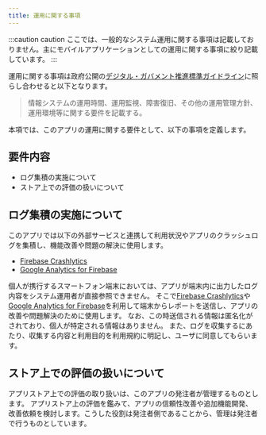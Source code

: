 ```yaml
---
title: 運用に関する事項
---
```


:::caution caution
ここでは、一般的なシステム運用に関する事項は記載しておりません。主にモバイルアプリケーションとしての運用に関する事項に絞り記載しています。
:::

運用に関する事項は政府公開の[デジタル・ガバメント推進標準ガイドライン][guideline]に照らし合わせると以下となります。
>情報システムの運用時間、運用監視、障害復旧、その他の運用管理方針、運用環境等に関する要件を記載する。

[guideline]:<https://cio.go.jp/sites/default/files/uploads/documents/hyoujun_guideline_20210330.pdf>

本項では、このアプリの運用に関する要件として、以下の事項を定義します。

## 要件内容

- ログ集積の実施について
- ストア上での評価の扱いについて

## ログ集積の実施について

このアプリでは以下の外部サービスと連携して利用状況やアプリのクラッシュログを集積し、機能改善や問題の解決に使用します。

- [Firebase Crashlytics][Crashlytics]
- [Google Analytics for Firebase][Analytics]

個人が携行するスマートフォン端末においては、アプリが端末内に出力したログ内容をシステム運用者が直接参照できません。
そこで[Firebase Crashlytics][Crashlytics]や[Google Analytics for Firebase][Analytics]を利用して端末からレポートを送信し、アプリの改善や問題解決のために使用します。
なお、この時送信される情報は匿名化がされており、個人が特定される情報はありません。
また、ログを収集するにあたり、収集する内容と利用目的を利用規約に明記し、ユーザに同意してもらいます。

[Crashlytics]:https://firebase.google.com/products/crashlytics?hl=ja
[Analytics]:https://firebase.google.com/products/analytics?hl=ja

## ストア上での評価の扱いについて

アプリストア上での評価の取り扱いは、このアプリの発注者が管理するものとします。
アプリストア上の評価を鑑みて、アプリの信頼性改善や追加機能開発、改善依頼を検討します。こうした役割は発注者側であることから、管理は発注者で行うものとしています。
